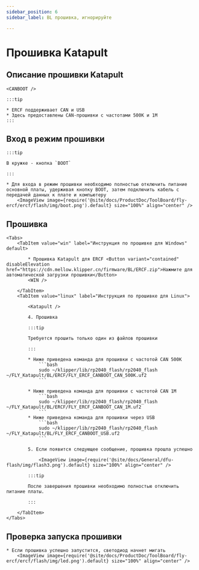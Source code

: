 ```yaml
---
sidebar_position: 6
sidebar_label: BL прошивка, игнорируйте

---
```









# Прошивка Katapult

## Описание прошивки Katapult

    <CANBOOT />

    :::tip

    * ERCF поддерживает CAN и USB
    * Здесь предоставлены CAN-прошивки с частотами 500K и 1M
    :::

## Вход в режим прошивки

    :::tip

    В кружке - кнопка `BOOT`

    :::

    * Для входа в режим прошивки необходимо полностью отключить питание основной платы, удерживая кнопку BOOT, затем подключить кабель с передачей данных к плате и компьютеру
        <ImageView image={require('@site/docs/ProductDoc/ToolBoard/fly-ercf/ercf/flash/img/boot.png').default} size="100%" align="center" />

## Прошивка

    <Tabs>
        <TabItem value="win" label="Инструкция по прошивке для Windows" default>
        
            * Прошивка Katapult для ERCF <Button variant="contained" disableElevation href="https://cdn.mellow.klipper.cn/firmware/BL/ERCF.zip">Нажмите для автоматической загрузки прошивки</Button>
            <WIN />
            
        </TabItem>
        <TabItem value="linux" label="Инструкция по прошивке для Linux">
            
            <Katapult />

            4. Прошивка

            :::tip

            Требуется прошить только один из файлов прошивки

            :::

            * Ниже приведена команда для прошивки с частотой CAN 500K
                ```bash
                sudo ~/klipper/lib/rp2040_flash/rp2040_flash ~/FLY_Katapult/BL/ERCF/FLY_ERCF_CANBOOT_CAN_500K.uf2
                ```
                       
            * Ниже приведена команда для прошивки с частотой CAN 1M
                ```bash
                sudo ~/klipper/lib/rp2040_flash/rp2040_flash ~/FLY_Katapult/BL/ERCF/FLY_ERCF_CANBOOT_CAN_1M.uf2
                ```
            * Ниже приведена команда для прошивки через USB
                ```bash
                sudo ~/klipper/lib/rp2040_flash/rp2040_flash ~/FLY_Katapult/BL/FLY_ERCF_CANBOOT_USB.uf2
                ```

            5. Если появится следующее сообщение, прошивка прошла успешно

                <ImageView image={require('@site/docs/General/dfu-flash/img/flash3.png').default} size="100%" align="center" />

            :::tip

            После завершения прошивки необходимо полностью отключить питание платы.

            :::

        </TabItem>
    </Tabs>

## Проверка запуска прошивки

    * Если прошивка успешно запустится, светодиод начнет мигать
        <ImageView image={require('@site/docs/ProductDoc/ToolBoard/fly-ercf/ercf/flash/img/led.png').default} size="100%" align="center" />